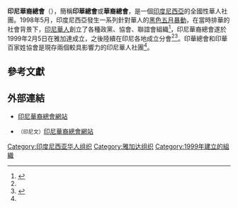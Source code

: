 '''印尼華裔總會'''（{{lang-id|Perhimpunan Indonesia Tionghoa}}），簡稱'''印華總會'''或'''華裔總會'''，是一個[[印度尼西亞|印度尼西亞]]的全國性華人社團。1998年5月，印度尼西亞發生一系列針對華人的[[黑色五月暴動|黑色五月暴動]]，在當時排華的社會背景下，[[印尼華人|印尼華人]]創立了各種政黨、協會、聯誼會組織<ref name="全球化與印華社團的態度">{{cite web| language =zh| publisher =| title =全球化與印華社團的態度| url =http://cn.inti.or.id/specialnews/10/tahun/2008/bulan/03/tanggal/26/id/34/| author =陳賢偉律師 賴松溪譯| date =| accessdate =2010-04-15| deadurl =yes| archiveurl =https://web.archive.org/web/20090216055404/http://cn.inti.or.id/specialnews/10/tahun/2008/bulan/03/tanggal/26/id/34/| archivedate =2009-02-16}}</ref>，印尼華裔總會遂於1999年2月5日在雅加達成立，之後陸續在印尼各地成立分會<ref name="全球化與印華社團的態度"/><ref name="印尼華裔總會慶成立十週年 蘇西諾談「殊途同歸」">{{cite news | language = zh | author = 沈偉真 | coauthors =  | url =  | title = 印尼華裔總會慶成立十週年 蘇西諾談「殊途同歸」 | work =  | publisher = 千島日報 | pages =  | date =  | accessdate = 2010-04-15 }}</ref>。印華總會和印華百家姓協會是現存兩個較具影響力的印尼華人社團<ref name="全球化與印華社團的態度"/>。

==參考文獻==
{{reflist}}

==外部連結==
*{{zh}}[https://web.archive.org/web/20100717235612/http://cn.inti.or.id/ 印尼華裔總會網站]
*<span style="font-size:smaller;">（印尼文）</span>[https://web.archive.org/web/20100402054340/http://id.inti.or.id/ 印尼華裔總會網站]

[[Category:印度尼西亚华人组织|Category:印度尼西亚华人组织]]
[[Category:雅加达组织|Category:雅加达组织]]
[[Category:1999年建立的組織|Category:1999年建立的組織]]